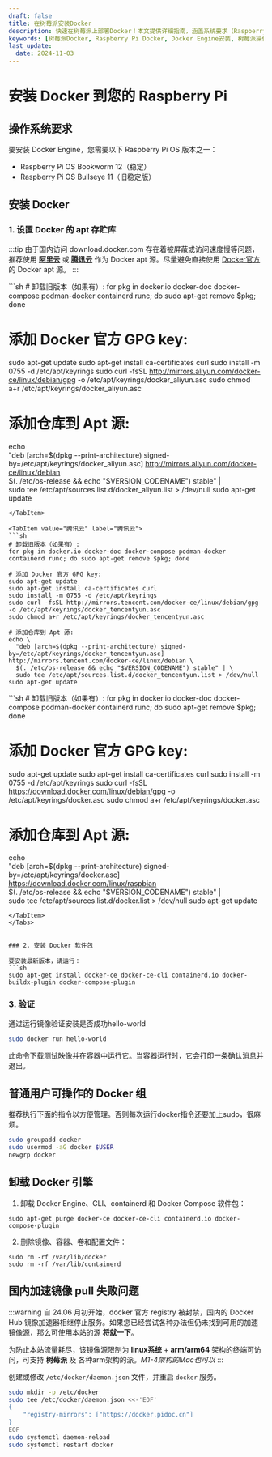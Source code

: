 ```yaml
---
draft: false
title: 在树莓派安装Docker
description: 快速在树莓派上部署Docker！本文提供详细指南，涵盖系统要求（Raspberry Pi OS Bookworm 12/Bullseye 11）、国内镜像源配置（推荐阿里云/腾讯云替代Docker官方源）、Docker Engine及相关工具（docker-ce、docker-compose-plugin等）的安装步骤、验证方法（通过hello-world镜像）、普通用户权限配置（免sudo操作），以及卸载方法和镜像拉取加速解决方案（国内镜像源配置）。助您高效搭建树莓派容器化开发环境！
keywords: [树莓派Docker, Raspberry Pi Docker, Docker Engine安装, 树莓派操作系统, Docker国内镜像源, Docker加速, Docker CE, docker-compose-plugin, 容器化部署, 树莓派容器, 免sudo Docker, 镜像拉取问题]
last_update: 
  date: 2024-11-03
---
```


# 安装 Docker 到您的 Raspberry Pi

## 操作系统要求
要安装 Docker Engine，您需要以下 Raspberry Pi OS 版本之一：

- Raspberry Pi OS Bookworm 12（稳定）
- Raspberry Pi OS Bullseye 11（旧稳定版）

## 安装 Docker

### 1. 设置 Docker 的 apt 存贮库

:::tip
由于国内访问 download.docker.com 存在着被屏蔽或访问速度慢等问题，推荐使用 [**阿里云**](https://mirrors.aliyun.com/) 或 [**腾讯云**](https://mirrors.tencent.com/) 作为 Docker apt 源。尽量避免直接使用 [Docker官方](https://download.docker.com/) 的 Docker apt 源。
:::


<Tabs>
<TabItem value="阿里云" label="阿里云">
```sh
# 卸载旧版本（如果有）:
for pkg in docker.io docker-doc docker-compose podman-docker containerd runc; do sudo apt-get remove $pkg; done

# 添加 Docker 官方 GPG key:
sudo apt-get update
sudo apt-get install ca-certificates curl
sudo install -m 0755 -d /etc/apt/keyrings
sudo curl -fsSL http://mirrors.aliyun.com/docker-ce/linux/debian/gpg -o /etc/apt/keyrings/docker_aliyun.asc
sudo chmod a+r /etc/apt/keyrings/docker_aliyun.asc

# 添加仓库到 Apt 源:
echo \
  "deb [arch=$(dpkg --print-architecture) signed-by=/etc/apt/keyrings/docker_aliyun.asc] http://mirrors.aliyun.com/docker-ce/linux/debian \
  $(. /etc/os-release && echo "$VERSION_CODENAME") stable" | \
  sudo tee /etc/apt/sources.list.d/docker_aliyun.list > /dev/null
sudo apt-get update
```
</TabItem>

<TabItem value="腾讯云" label="腾讯云">
```sh
# 卸载旧版本（如果有）:
for pkg in docker.io docker-doc docker-compose podman-docker containerd runc; do sudo apt-get remove $pkg; done

# 添加 Docker 官方 GPG key:
sudo apt-get update
sudo apt-get install ca-certificates curl
sudo install -m 0755 -d /etc/apt/keyrings
sudo curl -fsSL http://mirrors.tencent.com/docker-ce/linux/debian/gpg -o /etc/apt/keyrings/docker_tencentyun.asc
sudo chmod a+r /etc/apt/keyrings/docker_tencentyun.asc

# 添加仓库到 Apt 源:
echo \
  "deb [arch=$(dpkg --print-architecture) signed-by=/etc/apt/keyrings/docker_tencentyun.asc] http://mirrors.tencent.com/docker-ce/linux/debian \
  $(. /etc/os-release && echo "$VERSION_CODENAME") stable" | \
  sudo tee /etc/apt/sources.list.d/docker_tencentyun.list > /dev/null
sudo apt-get update
```
</TabItem>

<TabItem value="Docker官方" label="Docker官方">
```sh
# 卸载旧版本（如果有）:
for pkg in docker.io docker-doc docker-compose podman-docker containerd runc; do sudo apt-get remove $pkg; done

# 添加 Docker 官方 GPG key:
sudo apt-get update
sudo apt-get install ca-certificates curl
sudo install -m 0755 -d /etc/apt/keyrings
sudo curl -fsSL https://download.docker.com/linux/debian/gpg -o /etc/apt/keyrings/docker.asc
sudo chmod a+r /etc/apt/keyrings/docker.asc

# 添加仓库到 Apt 源:
echo \
  "deb [arch=$(dpkg --print-architecture) signed-by=/etc/apt/keyrings/docker.asc] https://download.docker.com/linux/raspbian \
  $(. /etc/os-release && echo "$VERSION_CODENAME") stable" | \
  sudo tee /etc/apt/sources.list.d/docker.list > /dev/null
sudo apt-get update
```
</TabItem>
</Tabs>


### 2. 安装 Docker 软件包

要安装最新版本，请运行：
```sh
sudo apt-get install docker-ce docker-ce-cli containerd.io docker-buildx-plugin docker-compose-plugin
```

### 3. 验证

通过运行镜像验证安装是否成功hello-world

```sh
sudo docker run hello-world
```

此命令下载测试映像并在容器中运行它。当容器运行时，它会打印一条确认消息并退出。

## 普通用户可操作的 Docker 组

推荐执行下面的指令以方便管理。否则每次运行docker指令还要加上sudo，很麻烦。

```sh
sudo groupadd docker
sudo usermod -aG docker $USER
newgrp docker
```

## 卸载 Docker 引擎

1. 卸载 Docker Engine、CLI、containerd 和 Docker Compose 软件包：
```
sudo apt-get purge docker-ce docker-ce-cli containerd.io docker-compose-plugin
```

2. 删除镜像、容器、卷和配置文件：
```
sudo rm -rf /var/lib/docker
sudo rm -rf /var/lib/containerd
```

## 国内加速镜像 pull 失败问题 

:::warning
自 24.06 月初开始，docker 官方 registry 被封禁，国内的 Docker Hub 镜像加速器相继停止服务。如果您已经尝试各种办法但仍未找到可用的加速镜像源，那么可使用本站的源 **将就一下**。

为防止本站流量耗尽，该镜像源限制为 **linux系统** + **arm/arm64** 架构的终端可访问，可支持 **树莓派** 及 各种arm架构的派。*M1-4架构的Mac也可以*
:::


创建或修改 `/etc/docker/daemon.json` 文件，并重启 `docker` 服务。

```sh
sudo mkdir -p /etc/docker
sudo tee /etc/docker/daemon.json <<-'EOF'
{
    "registry-mirrors": ["https://docker.pidoc.cn"]
}
EOF
sudo systemctl daemon-reload
sudo systemctl restart docker
```

<Normal />